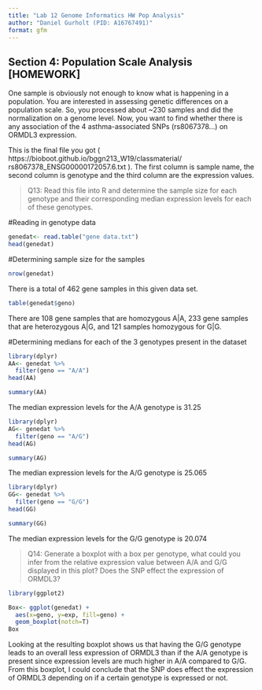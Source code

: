 ```yaml
---
title: "Lab 12 Genome Informatics HW Pop Analysis"
author: "Daniel Gurholt (PID: A16767491)"
format: gfm
---
```


## Section 4: Population Scale Analysis [HOMEWORK]

One sample is obviously not enough to know what is happening in a population. You are
interested in assessing genetic differences on a population scale. So, you processed about
~230 samples and did the normalization on a genome level. Now, you want to find whether
there is any association of the 4 asthma-associated SNPs (rs8067378…) on ORMDL3
expression.

This is the final file you got ( https://bioboot.github.io/bggn213_W19/classmaterial/
rs8067378_ENSG00000172057.6.txt ). The first column is sample name, the second
column is genotype and the third column are the expression values.

>Q13: Read this file into R and determine the sample size for each genotype and their
corresponding median expression levels for each of these genotypes.

#Reading in genotype data

```r
genedat<- read.table("gene data.txt")
head(genedat)
```

#Determining sample size for the samples

```r
nrow(genedat)
```

There is a total of 462 gene samples in this given data set.

```r
table(genedat$geno)
```

There are 108 gene samples that are homozygous A|A, 233 gene samples that are heterozygous A|G, and 121 samples homozygous for G|G.

#Determining medians for each of the 3 genotypes present in the dataset

```r
library(dplyr)
AA<- genedat %>%
  filter(geno == "A/A")
head(AA)

summary(AA)
```

The median expression levels for the A/A genotype is 31.25

```r
library(dplyr)
AG<- genedat %>%
  filter(geno == "A/G")
head(AG)

summary(AG)
```

The median expression levels for the A/G genotype is 25.065

```r
library(dplyr)
GG<- genedat %>%
  filter(geno == "G/G")
head(GG)

summary(GG)
```

The median expression levels for the G/G genotype is 20.074


>Q14: Generate a boxplot with a box per genotype, what could you infer from the relative
expression value between A/A and G/G displayed in this plot? Does the SNP effect the
expression of ORMDL3?

```r
library(ggplot2)

Box<- ggplot(genedat) +
  aes(x=geno, y=exp, fill=geno) +
  geom_boxplot(notch=T)
Box
```

Looking at the resulting boxplot shows us that having the G/G genotype leads to an overall less expression of ORMDL3 than if the A/A genotype is present since expression levels are much higher in A/A compared to G/G. From this boxplot, I could conclude that the SNP does effect the expression of ORMDL3 depending on if a certain genotype is expressed or not.





